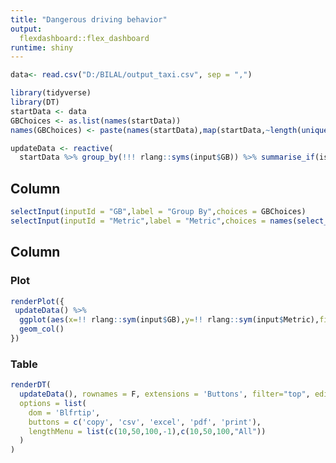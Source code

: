 ---
title: "Dangerous driving behavior"
output: 
  flexdashboard::flex_dashboard
runtime: shiny
---
```{r}
data<- read.csv("D:/BILAL/output_taxi.csv", sep = ",")

```

```{r setup, include=FALSE}
library(tidyverse)
library(DT)
startData <- data
GBChoices <- as.list(names(startData))
names(GBChoices) <- paste(names(startData),map(startData,~length(unique(.x))))

updateData <- reactive(
  startData %>% group_by(!!! rlang::syms(input$GB)) %>% summarise_if(is.numeric,sum,na.rm=T))
```

Column {.sidebar}
------------------------------------------------------------------
```{r}
selectInput(inputId = "GB",label = "Group By",choices = GBChoices)
selectInput(inputId = "Metric",label = "Metric",choices = names(select_if(startData,is.numeric)))
```

Column 
------------------------------------------------------------------

### Plot
```{r}
renderPlot({
 updateData() %>% 
  ggplot(aes(x=!! rlang::sym(input$GB),y=!! rlang::sym(input$Metric),fill=!! rlang::sym(input))) +
  geom_col()
})
```


### Table 
```{r}
renderDT(
  updateData(), rownames = F, extensions = 'Buttons', filter="top", editable=T,
  options = list(
    dom = 'Blfrtip',
    buttons = c('copy', 'csv', 'excel', 'pdf', 'print'),
    lengthMenu = list(c(10,50,100,-1),c(10,50,100,"All"))
  )
)
```